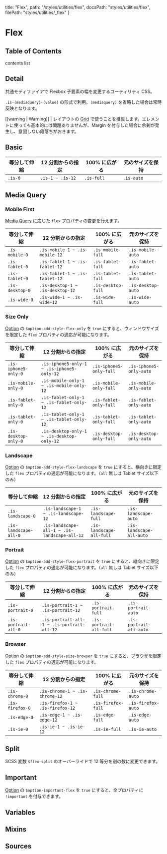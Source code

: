   title: "Flex",
  path: "/styles/utilities/flex",
  docsPath: "styles/utilities/flex",
  filePath: "styles/utilities/_flex"
}


# Flex

## Table of Contents

contents list

## Detail

共通モディファイアで Flexbox 子要素の幅を変更するユーティリティ CSS。

`.is-(mediaquery)-(value)` の形式で利用。`(mediaquery)` を省略した場合は常時反映となります。

<PreviewFlexDetail />

[[warning | Warning]]
| レイアウトの [Grid](/styles/layouts/grid) で使うことを推奨します。エレメントに使っても基本的には問題ありませんが、Margin を付与した場合に余剰が発生し、意図しない段落ちがおきます。

## Basic

| 等分して伸縮 | 12 分割からの指定 | 100% に広がる | 元のサイズを保持 |
| ------------ | ----------------- | ------------- | ---------------- |
| `.is-0`      | `.is-1 ~ .is-12`  | `.is-full`    | `.is-auto`       |

## Media Query

### Mobile First

[Media Query](/configs/mixins/mediaquery) に応じた `flex` プロパティの変更を行えます。

| 等分して伸縮    | 12 分割からの指定                | 100% に広がる      | 元のサイズを保持   |
| --------------- | -------------------------------- | ------------------ | ------------------ |
| `.is-mobile-0`  | `.is-mobile-1 ~ .is-mobile-12`   | `.is-mobile-full`  | `.is-mobile-auto`  |
| `.is-fablet-0`  | `.is-fablet-1 ~ .is-fablet-12`   | `.is-fablet-full`  | `.is-fablet-auto`  |
| `.is-tablet-0`  | `.is-tablet-1 ~ .is-tablet-12`   | `.is-tablet-full`  | `.is-tablet-auto`  |
| `.is-desktop-0` | `.is-desktop-1 ~ .is-desktop-12` | `.is-desktop-full` | `.is-desktop-auto` |
| `.is-wide-0`    | `.is-wide-1 ~ .is-wide-12`       | `.is-wide-full`    | `.is-wide-auto`    |

### Size Only

[Option](/configs/variables/option#option-add-style-xxxx) の `$option-add-style-flex-only` を `true` にすると、ウィンドウサイズを限定した `flex` プロパティの適応が可能になります。

| 等分して伸縮         | 12 分割からの指定                          | 100% に広がる           | 元のサイズを保持        |
| -------------------- | ------------------------------------------ | ----------------------- | ----------------------- |
| `.is-iphone5-only-0` | `.is-iphone5-only-1 ~ .is-iphone5-only-12` | `.is-iphone5-only-full` | `.is-iphone5-only-auto` |
| `.is-mobile-only-0`  | `.is-mobile-only-1 ~ .is-mobile-only-12`   | `.is-mobile-only-full`  | `.is-mobile-only-auto`  |
| `.is-fablet-only-0`  | `.is-fablet-only-1 ~ .is-fablet-only-12`   | `.is-fablet-only-full`  | `.is-fablet-only-auto`  |
| `.is-tablet-only-0`  | `.is-tablet-only-1 ~ .is-tablet-only-12`   | `.is-tablet-only-full`  | `.is-tablet-only-auto`  |
| `.is-desktop-only-0` | `.is-desktop-only-1 ~ .is-desktop-only-12` | `.is-desktop-only-full` | `.is-desktop-only-auto` |

### Landscape

[Option](/configs/variables/option#option-add-style-xxxx) の `$option-add-style-flex-landscape` を `true` にすると、横向きに限定した `flex` プロパティの適応が可能になります。（`all` 無しは Tablet サイズ以下のみ）

| 等分して伸縮          | 12 分割からの指定                            | 100% に広がる            | 元のサイズを保持         |
| --------------------- | -------------------------------------------- | ------------------------ | ------------------------ |
| `.is-landscape-0`     | `.is-landscape-1 ~ .is-landscape-12`         | `.is-landscape-full`     | `.is-landscape-auto`     |
| `.is-landscape-all-0` | `.is-landscape-all-1 ~ .is-landscape-all-12` | `.is-landscape-all-full` | `.is-landscape-all-auto` |

### Portrait

[Option](/configs/variables/option#option-add-style-xxxx) の `$option-add-style-flex-portrait` を `true` にすると、縦向きに限定した `flex` プロパティの適応が可能になります。（`all` 無しは Tablet サイズ以下のみ）

| 等分して伸縮         | 12 分割からの指定                          | 100% に広がる           | 元のサイズを保持        |
| -------------------- | ------------------------------------------ | ----------------------- | ----------------------- |
| `.is-portrait-0`     | `.is-portrait-1 ~ .is-portrait-12`         | `.is-portrait-full`     | `.is-portrait-auto`     |
| `.is-portrait-all-0` | `.is-portrait-all-1 ~ .is-portrait-all-12` | `.is-portrait-all-full` | `.is-portrait-all-auto` |

### Browser

[Option](/configs/variables/option#option-add-style-xxxx) の `$option-add-style-size-browser` を `true` にすると、ブラウザを限定した `flex` プロパティの適応が可能になります。

| 等分して伸縮    | 12 分割からの指定                | 100% に広がる      | 元のサイズを保持   |
| --------------- | -------------------------------- | ------------------ | ------------------ |
| `.is-chrome-0`  | `.is-chrome-1 ~ .is-chrome-12`   | `.is-chrome-full`  | `.is-chrome-auto`  |
| `.is-firefox-0` | `.is-firefox-1 ~ .is-firefox-12` | `.is-firefox-full` | `.is-firefox-auto` |
| `.is-edge-0`    | `.is-edge-1 ~ .is-edge-12`       | `.is-edge-full`    | `.is-edge-auto`    |
| `.is-ie-0`      | `.is-ie-1 ~ .is-ie-12`           | `.is-ie-full`      | `.is-ie-auto`      |

## Split

SCSS 変数 `$flex-split` のオーバーライドで 12 等分を別の数に変更できます。

## Important

[Option](/configs/variables/option#option-important-xxxx) の `$option-important-flex` を `true` にすると、全プロパティに `!important` を付与できます。

## Variables

<PreviewVariablesSingle filePath={meta.filePath} viewCompiled={false} />

## Mixins

<PreviewMixins filePath={meta.filePath} />

## Sources

<PreviewSources
  title={meta.title}
  docsPath={meta.docsPath}
  scssPath={meta.filePath}
/>
